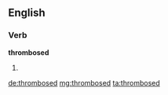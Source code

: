 ==English==

===Verb===
'''thrombosed'''

# {{past of|thrombose}}

[[de:thrombosed]]
[[mg:thrombosed]]
[[ta:thrombosed]]